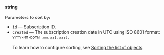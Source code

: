 **string**<br/><br/>Parameters to sort by:

- `id` — Subscription ID.
- `created` — The subscription creation date in UTC using ISO 8601 format: `YYYY-MM-DDThh:mm:ss[.sss]`.<br/><br/>To learn how to configure sorting, see [Sorting the list of objects](/docs/api/sorting).
